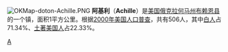 [[File:OKMap-doton-Achille.PNG|right]]
'''阿基利'''（'''Achille'''）是[[美国|美国]][[俄克拉何马州|俄克拉何马州]][[布赖恩县_(俄克拉何马州)|布赖恩县]]的一个镇，面积1平方公里。根据[[2000年美国人口普查|2000年美国人口普查]]，共有506人，其中[[白人|白人]]占71.34%、[[土著美国人|土著美国人]]占22.33%。

{{Oklahoma-stub}}

[[Category:俄克拉何马州城市|A]]